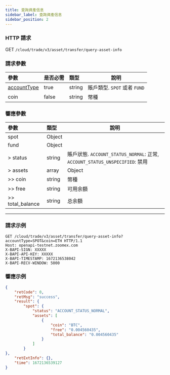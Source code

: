 ```yaml
---
title: 查詢資產信息
sidebar_label: 查詢資產信息
sidebar_position: 2
---
```



### HTTP 請求
GET `/cloud/trade/v3/asset/transfer/query-asset-info`

### 請求參數
| 參數 | 是否必需 | 類型 | 說明|
|:----- |:-------|:-----|------ |
|[accountType](../enum#accounttype) |true |string |賬戶類型. `SPOT` 或者 `FUND` |
|coin |false |string |幣種 |

### 響應參數
| 參數 | 類型 | 說明|
|:----- |:-----|----- |
|spot |Object| |
|fund |Object| |
|> status |string |賬戶狀態. `ACCOUNT_STATUS_NORMAL`: 正常, `ACCOUNT_STATUS_UNSPECIFIED`: 禁用 |
|> assets |array|Object |
|>> coin |string|幣種 |
|>> free |string|可用余額 |
|>> total_balance |string|总余額 |

---

### 請求示例

<Tabs groupId="programming-languages">
<TabItem value="http" label="HTTP">

```http
GET /cloud/trade/v3/asset/transfer/query-asset-info?accountType=SPOT&coin=ETH HTTP/1.1
Host: openapi-testnet.zoomex.com
X-BAPI-SIGN: XXXXX
X-BAPI-API-KEY: XXXXX
X-BAPI-TIMESTAMP: 1672136538042
X-BAPI-RECV-WINDOW: 5000
```

</TabItem>

</Tabs>

### 響應示例

```json
{
    "retCode": 0,
    "retMsg": "success",
    "result": {
        "spot": {
            "status": "ACCOUNT_STATUS_NORMAL",
            "assets": [
                {
                    "coin": "BTC",
                    "free": "0.004560435",
                    "total_balance": "0.004560435"
                }
            ]
        }
},
    "retExtInfo": {},
    "time": 1672136539127
}
```
